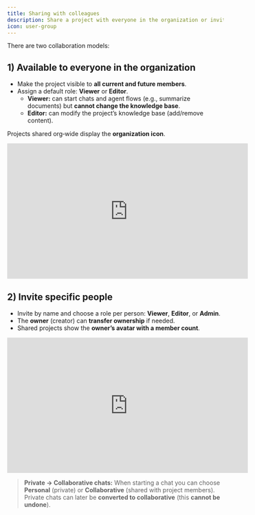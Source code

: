 ```yaml
---
title: Sharing with colleagues
description: Share a project with everyone in the organization or invite specific teammates to collaborate.
icon: user-group
---
```


There are two collaboration models:

## 1) Available to everyone in the organization
- Make the project visible to **all current and future members**.
- Assign a default role: **Viewer** or **Editor**.
  - **Viewer:** can start chats and agent flows (e.g., summarize documents) but **cannot change the knowledge base**.
  - **Editor:** can modify the project’s knowledge base (add/remove content).

Projects shared org‑wide display the **organization icon**.

<iframe 
  width="560" 
  height="315" 
  src="https://www.youtube.com/embed/RPmTMz9m5NI" 
  title="Zylon Workspace - Share Project" 
  style={{ borderRadius: "12px" }}
  frameBorder="0" 
  allow="accelerometer; autoplay; clipboard-write; encrypted-media; gyroscope; picture-in-picture" 
  allowFullScreen
></iframe>

## 2) Invite specific people
- Invite by name and choose a role per person: **Viewer**, **Editor**, or **Admin**.
- The **owner** (creator) can **transfer ownership** if needed.
- Shared projects show the **owner’s avatar with a member count**.

<iframe 
  width="560" 
  height="315" 
  src="https://www.youtube.com/embed/s5njb3SlZmU" 
  title="Zylon Workspace - Invite members" 
  style={{ borderRadius: "12px" }}
  frameBorder="0" 
  allow="accelerometer; autoplay; clipboard-write; encrypted-media; gyroscope; picture-in-picture" 
  allowFullScreen
></iframe>

> **Private → Collaborative chats:** When starting a chat you can choose **Personal** (private) or **Collaborative** (shared with project members). Private chats can later be **converted to collaborative** (this **cannot be undone**).
